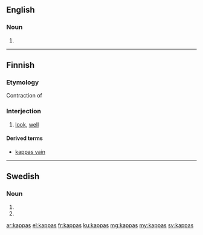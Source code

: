 ==English==

===Noun===
{{head|en|noun plural form}}

# {{plural of|kappa|lang=en}}

----

==Finnish==

===Etymology===
Contraction of {{suffix|lang=fi|katso|pas}}

===Interjection===
{{fi-int}}

# [[look]], [[well]]

====Derived terms====
* [[kappas vain ]]

----

==Swedish==

===Noun===
{{head|sv|noun form}}

# {{sv-noun-form-indef-gen|kappa}}
# {{sv-noun-form-indef-gen-pl|kappa}}

[[ar:kappas]]
[[el:kappas]]
[[fr:kappas]]
[[ku:kappas]]
[[mg:kappas]]
[[my:kappas]]
[[sv:kappas]]